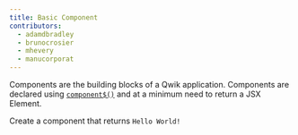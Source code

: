 ```yaml
---
title: Basic Component
contributors:
  - adamdbradley
  - brunocrosier
  - mhevery
  - manucorporat
---
```


Components are the building blocks of a Qwik application. Components are declared using [`component$()`](/docs/(qwik)/components/overview/index.mdx#component) and at a minimum need to return a JSX Element.

Create a component that returns `Hello World!`
